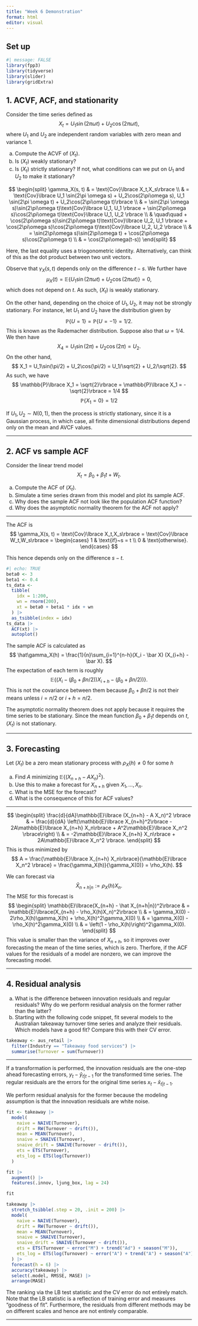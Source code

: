 ```yaml
---
title: "Week 6 Demonstration"
format: html
editor: visual
---
```


## Set up

```r
#| message: FALSE
library(fpp3)
library(tidyverse)
library(slider)
library(gridExtra)
```

## 1. ACVF, ACF, and stationarity

Consider the time series defined as $$
X_t = U_1 \sin(2\pi \omega t) + U_2\cos(2\pi\omega t),
$$ where $U_1$ and $U_2$ are independent random variables with zero mean and variance 1.

a.  Compute the ACVF of $(X_t)$.
b.  Is $(X_t)$ weakly stationary?
c.  Is $(X_t)$ strictly stationary? If not, what conditions can we put on $U_1$ and $U_2$ to make it stationary?

$$
\begin{split}
\gamma_X(s, t) & = \text{Cov}\lbrace X_t,X_s\rbrace \\
& = \text{Cov}\lbrace U_1 \sin(2\pi \omega s) + U_2\cos(2\pi\omega s), U_1 \sin(2\pi \omega t) + U_2\cos(2\pi\omega t)\rbrace \\
& = \sin(2\pi \omega s)\sin(2\pi\omega t)\text{Cov}\lbrace U_1, U_1 \rbrace + \sin(2\pi\omega s)\cos(2\pi\omega t)\text{Cov}\lbrace U_1, U_2 \rbrace \\
& \quad\quad + \cos(2\pi\omega s)\sin(2\pi\omega t)\text{Cov}\lbrace U_2, U_1 \rbrace + \cos(2\pi\omega s)\cos(2\pi\omega t)\text{Cov}\lbrace U_2, U_2 \rbrace \\
& = \sin(2\pi\omega s)\sin(2\pi\omega t) + \cos(2\pi\omega s)\cos(2\pi\omega t) \\
& = \cos(2\pi\omega(t-s))
\end{split}
$$

Here, the last equality uses a triogonometric identity. Alternatively, can think of this as the dot product between two unit vectors.

Observe that $\gamma_X(s, t)$ depends only on the difference $t-s$. We further have $$
\mu_X(t) = \mathbb{E}\lbrace U_1 \sin(2\pi \omega t) + U_2\cos(2\pi\omega t) \rbrace = 0,
$$ which does not depend on $t$. As such, $(X_t)$ is weakly stationary.

On the other hand, depending on the choice of $U_1, U_2$, it may not be strongly stationary. For instance, let $U_1$ and $U_2$ have the distribution given by $$
\mathbb{P}\lbrace U = 1\rbrace = \mathbb{P}\lbrace U = -1 \rbrace = 1/2.
$$ This is known as the Rademacher distribution. Suppose also that $\omega = 1/4$. We then have $$
X_4 = U_1\sin(2\pi) + U_2\cos(2\pi) = U_2. 
$$ On the other hand, $$
X_1 = U_1\sin(\pi/2) + U_2\cos(\pi/2) = U_1/\sqrt{2} + U_2/\sqrt{2}. 
$$ As such, we have $$
\mathbb{P}\lbrace X_1 = \sqrt{2}\rbrace = \mathbb{P}\lbrace X_1 = -\sqrt{2}\rbrace = 1/4
$$ $$
\mathbb{P}\lbrace X_1 = 0\rbrace = 1/2
$$

If $U_1, U_2 \sim N(0,1)$, then the process is strictly stationary, since it is a Gaussian process, in which case, all finite dimensional distributions depend only on the mean and AVCF values.

------------------------------------------------------------------------

## 2. ACF vs sample ACF

Consider the linear trend model $$
X_t = \beta_0 + \beta_1 t + W_t.
$$

a.  Compute the ACF of $(X_t)$.
b.  Simulate a time series drawn from this model and plot its sample ACF.
c.  Why does the sample ACF not look like the population ACF function?
d.  Why does the asymptotic normality theorem for the ACF not apply?

------------------------------------------------------------------------

The ACF is $$
\gamma_X(s, t) = \text{Cov}\lbrace X_t,X_s\rbrace = \text{Cov}\lbrace W_t,W_s\rbrace = \begin{cases}
1 & \text{if}~s = t \\
0 & \text{otherwise}.
\end{cases}
$$

This hence depends only on the difference $s-t$.

```r
#| echo: TRUE
beta0 <- 3
beta1 <- 0.4
ts_data <-
  tibble(
    idx = 1:200,
    wn = rnorm(200),
    xt = beta0 + beta1 * idx + wn
  ) |>
  as_tsibble(index = idx)
ts_data |>
  ACF(xt) |>
  autoplot()
```

The sample ACF is calculated as $$
\hat\gamma_X(h) = \frac{1}{n}\sum_{i=1}^{n-h}(X_i - \bar X) (X_{i+h} - \bar X).
$$ The expectation of each term is roughly $$
\mathbb{E}\lbrace(X_i - (\beta_0 + \beta n/2))X_{i+h} - (\beta_0 + \beta n/2))\rbrace.
$$ This is not the covariance between them because $\beta_0 + \beta n /2$ is not their means unless $i = n/2$ or $i+h = n/2$.

The asymptotic normality theorem does not apply because it requires the time series to be stationary. Since the mean function $\beta_0 + \beta_1 t$ depends on $t$, $(X_t)$ is not stationary.

------------------------------------------------------------------------

## 3. Forecasting

Let $(X_t)$ be a zero mean stationary process with $\rho_X(h) \neq 0$ for some $h$

a.  Find $A$ minimizing $\mathbb{E}\lbrace (X_{n+h} - A X_n)^2 \rbrace$.
b.  Use this to make a forecast for $X_{n+h}$ given $X_1,\ldots,X_n$.
c.  What is the MSE for the forecast?
d.  What is the consequence of this for ACF values?

------------------------------------------------------------------------

$$
\begin{split}
\frac{d}{dA}\mathbb{E}\lbrace (X_{n+h} - A X_n)^2 \rbrace & = \frac{d}{dA} \left(\mathbb{E}\lbrace X_{n+h}^2\rbrace - 2A\mathbb{E}\lbrace X_{n+h} X_n\rbrace + A^2\mathbb{E}\lbrace X_n^2 \rbrace\right) \\
& = -2\mathbb{E}\lbrace X_{n+h} X_n\rbrace + 2A\mathbb{E}\lbrace X_n^2 \rbrace.
\end{split}
$$ This is thus minimized by $$
A = \frac{\mathbb{E}\lbrace X_{n+h} X_n\rbrace}{\mathbb{E}\lbrace X_n^2 \rbrace} = \frac{\gamma_X(h)}{\gamma_X(0)} = \rho_X(h).
$$

We can forecast via $$
\hat X_{n+h|n} := \rho_X(h)X_n.
$$ The MSE for this forecast is $$
\begin{split}
\mathbb{E}\lbrace(X_{n+h} - \hat X_{n+h|n})^2\rbrace & = \mathbb{E}\lbrace(X_{n+h} - \rho_X(h)X_n)^2\rbrace \\
& = \gamma_X(0) - 2\rho_X(h)\gamma_X(h) + \rho_X(h)^2\gamma_X(0) \\
& = \gamma_X(0) - \rho_X(h)^2\gamma_X(0) \\
& = \left(1 - \rho_X(h)\right)^2\gamma_X(0).
\end{split}
$$ This value is smaller than the variance of $X_{n+h}$, so it improves over forecasting the mean of the time series, which is zero. Therfore, if the ACF values for the residuals of a model are nonzero, we can improve the forecasting model.

------------------------------------------------------------------------

## 4. Residual analysis

a.  What is the difference between innovation residuals and regular residuals? Why do we perform residual analysis on the former rather than the latter?
b.  Starting with the following code snippet, fit several models to the Australian takeaway turnover time series and analyze their residuals. Which models have a good fit? Compare this with their CV error.

```r
takeaway <- aus_retail |>
  filter(Industry == "Takeaway food services") |>
  summarise(Turnover = sum(Turnover))
```

------------------------------------------------------------------------

If a transformation is performed, the innovation residuals are the one-step ahead forecasting errors, $y_t - \hat y_{t|t-1}$ for the transformed time series. The regular residuals are the errors for the original time series $x_t - \hat x_{t|t-1}$.

We perform residual analysis for the former because the modeling assumption is that the innovation residuals are white noise.

```r
fit <- takeaway |> 
  model(
    naive = NAIVE(Turnover),
    drift = RW(Turnover ~ drift()),
    mean = MEAN(Turnover),
    snaive = SNAIVE(Turnover),
    snaive_drift = SNAIVE(Turnover ~ drift()),
    ets = ETS(Turnover),
    ets_log = ETS(log(Turnover))
  ) 

fit |>
  augment() |>
  features(.innov, ljung_box, lag = 24)
```

```r
fit
```

```r
takeaway |> 
  stretch_tsibble(.step = 20, .init = 200) |>
  model(
    naive = NAIVE(Turnover),
    drift = RW(Turnover ~ drift()),
    mean = MEAN(Turnover),
    snaive = SNAIVE(Turnover),
    snaive_drift = SNAIVE(Turnover ~ drift()),
    ets = ETS(Turnover ~ error("M") + trend("Ad") + season("M")),
    ets_log = ETS(log(Turnover) ~ error("A") + trend("A") + season("A"))
  ) |>
  forecast(h = 6) |>
  accuracy(takeaway) |>
  select(.model, RMSSE, MASE) |>
  arrange(MASE)
```

The ranking via the LB test statistic and the CV error do not entirely match. Note that the LB statistic is a reflection of training error and measures "goodness of fit". Furthermore, the residuals from different methods may be on different scales and hence are not entirely comparable.

------------------------------------------------------------------------
